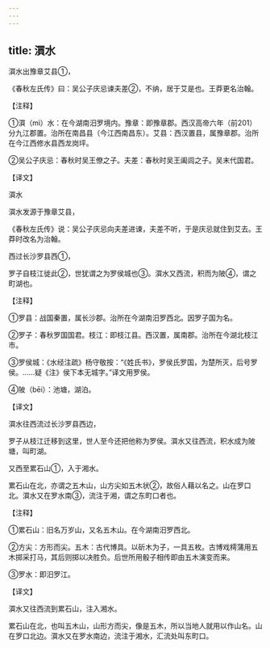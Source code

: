 ```yaml
---
---
---
```

title: 㵋水
---





㵋水出豫章艾县①，


《春秋左氏传》曰：吴公子庆忌谏夫差②，不纳，居于艾是也。王莽更名治翰。


【注释】


①㵋（mì）水：在今湖南汨罗境内。豫章：即豫章郡。西汉高帝六年（前201）分九江郡置。治所在南昌县（今江西南昌东）。艾县：西汉置县，属豫章郡。治所在今江西修水县西龙岗坪。


②吴公子庆忌：春秋时吴王僚之子。夫差：春秋时吴王阖闾之子。吴末代国君。


【译文】


㵋水


㵋水发源于豫章艾县，


《春秋左氏传》说：吴公子庆忌向夫差进谏，夫差不听，于是庆忌就住到艾去。王莽时改名为治翰。


西过长沙罗县西①，


罗子自枝江徙此②，世犹谓之为罗侯城也③。㵋水又西流，积而为陂④，谓之町湖也。


【注释】


①罗县：战国秦置，属长沙郡。治所在今湖南汨罗西北。因罗子国为名。


②罗子：春秋罗国国君。枝江：即枝江县。西汉置，属南郡。治所在今湖北枝江市。


③罗侯城：《水经注疏》杨守敬按：“《姓氏书》，罗侯氏罗国，为楚所灭，后号罗侯。……疑《注》侯下本无城字。”译文用罗侯。


④陂（bēi）：池塘，湖泊。


【译文】


㵋水往西流过长沙罗县西边，


罗子从枝江迁移到这里，世人至今还把他称为罗侯。㵋水又往西流，积水成为陂塘，叫町湖。


又西至累石山①，入于湘水。


累石山在北，亦谓之五木山，山方尖如五木状②，故俗人藉以名之。山在罗口北。㵋水又在罗水南③，流注于湘，谓之东町口者也。


【注释】


①累石山：旧名万岁山，又名五木山。在今湖南汨罗西北。


②方尖：方形而尖。五木：古代博具。以斫木为子，一具五枚。古博戏樗蒲用五木掷采打马，其后则掷以决胜负。后世所用骰子相传即由五木演变而来。


③罗水：即汨罗江。


【译文】


㵋水又往西流到累石山，注入湘水。


累石山在北，也叫五木山，山形方而尖，像是五木，所以当地人就用以作山名。山在罗口北边。㵋水又在罗水南边，流注于湘水，汇流处叫东町口。